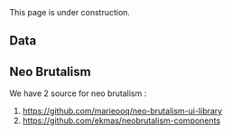 
<Callout type="warning" emoji="🏗">
  This page is under construction.
</Callout>

## Data


<DataThemeDesign />

## Neo Brutalism

We have 2 source for neo brutalism :

1. https://github.com/marieooq/neo-brutalism-ui-library
2. https://github.com/ekmas/neobrutalism-components
